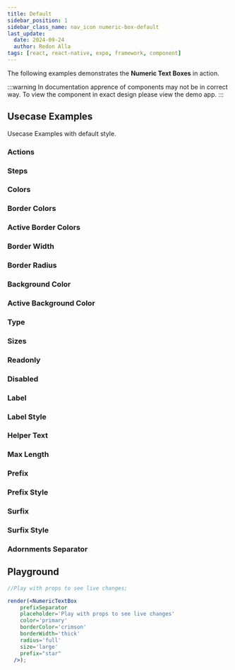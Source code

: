 ```yaml
---
title: Default
sidebar_position: 1
sidebar_class_name: nav_icon numeric-box-default
last_update:
  date: 2024-09-24
  author: Redon Alla
tags: [react, react-native, expo, framework, component]
---
```




The following examples demonstrates the **Numeric Text Boxes** in action.

:::warning
In documentation apprence of components may not be in correct way.
To view the component in exact design please view the demo app.
:::

## Usecase Examples

Usecase Examples with default style.

### Actions

<ExampleWrapper codeExample={ActionsExampleMdx}>
  <ActionsExample />
</ExampleWrapper>

### Steps

<ExampleWrapper codeExample={StepsExampleMdx}>
  <StepsExample />
</ExampleWrapper>

### Colors

<ExampleWrapper codeExample={ColorsExampleMdx}>
  <ColorsExample />
</ExampleWrapper>

### Border Colors

<ExampleWrapper codeExample={BorderColorsExampleMdx}>
  <BorderColorsExample />
</ExampleWrapper>

### Active Border Colors

<ExampleWrapper codeExample={ActiveBorderColorsExampleMdx}>
  <ActiveBorderColorsExample />
</ExampleWrapper>

### Border Width

<ExampleWrapper codeExample={BorderWidthExampleMdx}>
  <BorderWidthExample />
</ExampleWrapper>

### Border Radius

<ExampleWrapper codeExample={BorderRadiusExampleMdx}>
  <BorderRadiusExample />
</ExampleWrapper>

### Background Color

<ExampleWrapper codeExample={BackgroundColorExampleMdx}>
  <BackgroundColorExample />
</ExampleWrapper>

### Active Background Color

<ExampleWrapper codeExample={ActiveBackgroundColorExampleMdx}>
  <ActiveBackgroundColorExample />
</ExampleWrapper>

### Type

<ExampleWrapper codeExample={TypeExampleMdx}>
  <TypeExample />
</ExampleWrapper>

### Sizes

<ExampleWrapper codeExample={SizesExampleMdx}>
  <SizesExample />
</ExampleWrapper>

### Readonly

<ExampleWrapper codeExample={ReadonlyExampleMdx}>
  <ReadonlyExample />
</ExampleWrapper>

### Disabled

<ExampleWrapper codeExample={ReadonlyExampleMdx}>
  <ReadonlyExample />
</ExampleWrapper>

### Label

<ExampleWrapper codeExample={LabelExampleMdx}>
  <LabelExample />
</ExampleWrapper>

### Label Style

<ExampleWrapper codeExample={LabelStyleExampleMdx}>
  <LabelStyleExample />
</ExampleWrapper>

### Helper Text

<ExampleWrapper codeExample={HelperTextExampleMdx}>
  <HelperTextExample />
</ExampleWrapper>

### Max Length

<ExampleWrapper codeExample={MaxLengthExampleMdx}>
  <MaxLengthExample />
</ExampleWrapper>

### Prefix

<ExampleWrapper codeExample={PrefixExampleMdx}>
  <PrefixExample />
</ExampleWrapper>

### Prefix Style

<ExampleWrapper codeExample={PrefixStyleExampleMdx}>
  <PrefixStyleExample />
</ExampleWrapper>

### Surfix

<ExampleWrapper codeExample={SurfixExampleMdx}>
  <SurfixExample />
</ExampleWrapper>

### Surfix Style

<ExampleWrapper codeExample={SurfixStyleExampleMdx}>
  <SurfixStyleExample />
</ExampleWrapper>


### Adornments Separator

<ExampleWrapper codeExample={AdornmentSeparatorExampleMdx}>
  <AdornmentSeparatorExample />
</ExampleWrapper>

## Playground

```jsx live noInline
//Play with props to see live changes;

render(<NumericTextBox
    prefixSeparator
    placeholder='Play with props to see live changes'
    color='primary'
    borderColor='crimson'
    borderWidth='thick'
    radius='full'
    size='large'
    prefix="star"
  />);
```